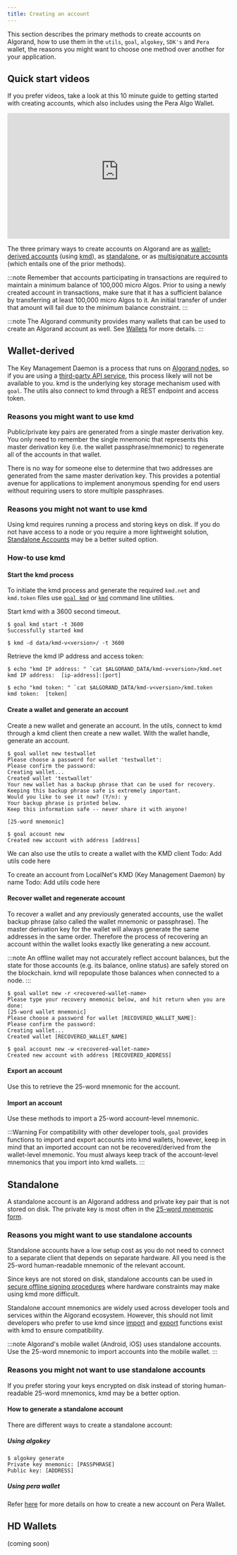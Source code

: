 ```yaml
---
title: Creating an account
---
```


This section describes the primary methods to create accounts on Algorand, how to use them in the `utils`, `goal`, `algokey`, `SDK's` and `Pera` wallet, the reasons you might want to choose one method over another for your application.

## Quick start videos

If you prefer videos, take a look at this 10 minute guide to getting started with creating accounts, which also includes using the Pera Algo Wallet.

<iframe width="100%" style="aspect-ratio:16/9" src="https://www.youtube-nocookie.com/embed/TnpGO0P0BA0" title="YouTube video player" frameborder="0" allow="accelerometer; autoplay; clipboard-write; encrypted-media; gyroscope; picture-in-picture; web-share" allowfullscreen></iframe>


The three primary ways to create accounts on Algorand are as [wallet-derived accounts](#wallet-derived) (using [kmd](/nodes/reference/artifacts#kmd)), as [standalone](#standalone), or as [multisignature accounts](/concepts/accounts/multisig) (which entails one of the prior methods).

:::note
Remember that accounts participating in transactions are required to maintain a minimum balance of 100,000 micro Algos. Prior to using a newly created account in transactions, make sure that it has a sufficient balance by transferring at least 100,000 micro Algos to it. An initial transfer of under that amount will fail due to the minimum balance constraint.
:::

:::note
The Algorand community provides many wallets that can be used to create an Algorand account as well. See [Wallets](https://developer.algorand.org/ecosystem-projects/?tags=wallets) for more details.
:::

## Wallet-derived

The Key Management Daemon is a process that runs on [Algorand nodes](/nodes/reference/artifacts#kmd), so if you are using a [third-party API service](https://developer.algorand.org/docs/archive/build-apps/setup#1-use-a-third-party-service), this process likely will not be available to you. kmd is the underlying key storage mechanism used with `goal`. The utils also connect to kmd through a REST endpoint and access token.

### Reasons you might want to use kmd

Public/private key pairs are generated from a single master derivation key. You only need to remember the single mnemonic that represents this master derivation key (i.e. the wallet passphrase/mnemonic) to regenerate all of the accounts in that wallet.

There is no way for someone else to determine that two addresses are generated from the same master derivation key. This provides a potential avenue for applications to implement anonymous spending for end users without requiring users to store multiple passphrases.

### Reasons you might not want to use kmd

Using kmd requires running a process and storing keys on disk. If you do not have access to a node or you require a more lightweight solution, [Standalone Accounts](#standalone) may be a better suited option.

### How-to use kmd

#### Start the kmd process

To initiate the kmd process and generate the required `kmd.net` and `kmd.token` files use [`goal kmd`](https://developer.algorand.org/docs/clis/goal/kmd/kmd) or [`kmd`](https://developer.algorand.org/docs/clis/kmd) command line utilities.

Start kmd with a 3600 second timeout.

```shell showLineNumbers=false frame=none
$ goal kmd start -t 3600
Successfully started kmd
```

```shell showLineNumbers=false frame=none
$ kmd -d data/kmd-v<version>/ -t 3600
```

Retrieve the kmd IP address and access token:
```shell showLineNumbers=false frame=none
$ echo "kmd IP address: " `cat $ALGORAND_DATA/kmd-v<version>/kmd.net
kmd IP address:  [ip-address]:[port]

$ echo "kmd token: " `cat $ALGORAND_DATA/kmd-v<version>/kmd.token
kmd token:  [token]
```

#### Create a wallet and generate an account
Create a new wallet and generate an account. In the utils, connect to kmd through a kmd client then create a new wallet. With the wallet handle, generate an account.

```shell showLineNumbers=false frame=none
$ goal wallet new testwallet
Please choose a password for wallet 'testwallet': 
Please confirm the password: 
Creating wallet...
Created wallet 'testwallet'
Your new wallet has a backup phrase that can be used for recovery.
Keeping this backup phrase safe is extremely important.
Would you like to see it now? (Y/n): y
Your backup phrase is printed below.
Keep this information safe -- never share it with anyone!

[25-word mnemonic]

$ goal account new
Created new account with address [address]
```

We can also use the utils to create a wallet with the KMD client
Todo: Add utils code here 

To create an account from LocalNet's KMD (Key Management Daemon) by name
Todo: Add utils code here

#### Recover wallet and regenerate account
To recover a wallet and any previously generated accounts, use the wallet backup phrase (also called the wallet mnemonic or passphrase). The master derivation key for the wallet will always generate the same addresses in the same order. Therefore the process of recovering an account within the wallet looks exactly like generating a new account.

:::note
An offline wallet may not accurately reflect account balances, but the state for those accounts (e.g. its balance, online status) are safely stored on the blockchain. kmd will repopulate those balances when connected to a node.
:::

```shell showLineNumbers=false frame=none
$ goal wallet new -r <recovered-wallet-name>
Please type your recovery mnemonic below, and hit return when you are done: 
[25-word wallet mnemonic]
Please choose a password for wallet [RECOVERED_WALLET_NAME]: 
Please confirm the password: 
Creating wallet...
Created wallet [RECOVERED_WALLET_NAME]

$ goal account new -w <recovered-wallet-name>
Created new account with address [RECOVERED_ADDRESS]
```


#### Export an account

Use this to retrieve the 25-word mnemonic for the account.



#### Import an account

Use these methods to import a 25-word account-level mnemonic.

:::Warning
For compatibility with other developer tools, `goal` provides functions to import and export accounts into kmd wallets, however, keep in mind that an imported account can not be recovered/derived from the wallet-level mnemonic. You must always keep track of the account-level mnemonics that you import into kmd wallets.
:::


## Standalone

A standalone account is an Algorand address and private key pair that is not stored on disk. The private key is most often in the [25-word mnemonic form](https://developer.algorand.org/docs/get-details/accounts/#transformation-private-key-to-25-word-mnemonic).

### Reasons you might want to use standalone accounts

Standalone accounts have a low setup cost as you do not need to connect to a separate client that depends on separate hardware. All you need is the 25-word human-readable mnemonic of the relevant account.

Since keys are not stored on disk, standalone accounts can be used in [secure offline signing procedures](https://developer.algorand.org/docs/get-details/transactions/offline_transactions) where hardware constraints may make using kmd more difficult.

Standalone account mnemonics are widely used across developer tools and services within the Algorand ecosystem. However, this should not limit developers who prefer to use kmd since [import](https://developer.algorand.org/docs/get-details/accounts/create/#import-account) and [export](https://developer.algorand.org/docs/get-details/accounts/create/#export-account) functions exist with kmd to ensure compatibility.

:::note
Algorand's mobile wallet (Android, iOS) uses standalone accounts. Use the 25-word mnemonic to import accounts into the mobile wallet.
:::

### Reasons you might not want to use standalone accounts
If you prefer storing your keys encrypted on disk instead of storing human-readable 25-word mnemonics, kmd may be a better option.

#### How to generate a standalone account
There are different ways to create a standalone account:

##### Using algokey
```
$ algokey generate
Private key mnemonic: [PASSPHRASE]
Public key: [ADDRESS]
```

##### Using pera wallet
Refer [here](https://support.perawallet.app/en/article/create-a-new-algorand-account-on-pera-wallet-1ehbj11/) for more details on how to create a new account on Pera Wallet.

## HD Wallets
(coming soon)



